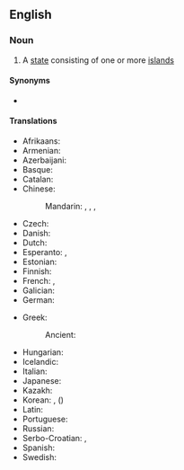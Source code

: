 {{also|island-state}}
==English==
{{wikipedia}}

===Noun===
{{en-noun}}

# A [[state]] consisting of one or more [[island]]s

====Synonyms====
* {{l|en|island country}}

====Translations====
{{trans-top|state consisting of one or more islands}}
* Afrikaans: {{t|af|eilandnasie}}
* Armenian: {{t|hy|կղզի-պետություն}}
* Azerbaijani: {{t|az|ada ölkəsi}}
* Basque: {{t|eu|uharte-estatu}}
* Catalan: {{t|ca|estat insular}}
* Chinese:
*: Mandarin: {{t|cmn|島嶼國家|sc=Hani}}, {{t|cmn|岛屿国家|tr=dǎoyǔ guójiā|sc=Hani}}, {{t+|cmn|島國|sc=Hani}}, {{t+|cmn|岛国|tr=dǎoguó|sc=Hani}}
* Czech: {{t|cs|ostrovní stát}}
* Danish: {{t|da|østat}}
* Dutch: {{t+|nl|eilandstaat|m}}
* Esperanto: {{t|eo|landinsulo}}, {{t|eo|insula lando}}
* Estonian: {{t|et|saareriik}}
* Finnish: {{t+|fi|saarivaltio}}
* French: {{t+|fr|pays insulaire|m}}, {{t|fr|état insulaire|m}}
* Galician: {{t|gl|estado insular}}
* German: {{t+|de|Inselstaat|m}}
{{trans-mid}}
* Greek: {{t|el|νησιωτικό κράτος}}
*: Ancient: {{t-needed|grc}}
* Hungarian: {{t+|hu|szigetország}}
* Icelandic: {{t+|is|eyríki|n}}
* Italian: {{t|it|stato insulare|m}}
* Japanese: {{t+|ja|島国|tr=しまぐに, shimaguni|sc=Jpan}}
* Kazakh: {{t|kk|аралдық ел|sc=Cyrl}}
* Korean: {{t+|ko|섬나라}}, {{t|ko|도국|sc=Kore}} ({{t+|ko|島國|sc=Kore}})
* Latin: {{t|la|civitas insularis}}
* Portuguese: {{t|pt|estado insular|m}}
* Russian: {{t|ru|островно́е госуда́рство|n}}
* Serbo-Croatian: {{t|sh|ostrvska država}}, {{t|sh|otočna država}}
* Spanish: {{t|es|estado insular|m}}
* Swedish: {{t+|sv|östat|c}}
{{trans-bottom}}